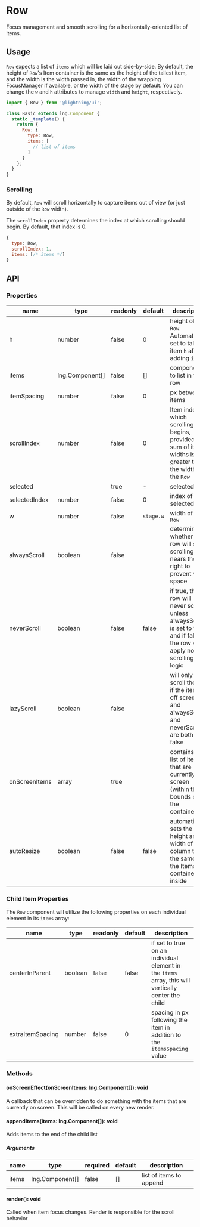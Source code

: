 
# Row

Focus management and smooth scrolling for a horizontally-oriented list of items.

## Usage

`Row` expects a list of `items` which will be laid out side-by-side. By default, the height of `Row`'s Item container is the same as the height of the tallest item, and the width is the width passed in, the width of the wrapping FocusManager if available, or the width of the stage by default. You can change the `w` and `h` attributes to manage `width` and `height`, respectively.

```js
import { Row } from '@lightning/ui';

class Basic extends lng.Component {
  static _template() {
    return {
      Row: {
        type: Row,
        items: [
          // list of items
        ]
      }
    };
  }
}
```

<Canvas>
  <Story id="layout-row--basic" />
</Canvas>

### Scrolling

By default, `Row` will scroll horizontally to capture items out of view (or just outside of the `Row` width).

<Canvas>
  <Story id="layout-row--side-scrolling" />
</Canvas>

The `scrollIndex` property determines the index at which scrolling should begin. By default, that index is 0.

```js
{
  type: Row,
  scrollIndex: 1,
  items: [/* items */]
}
```

## API

### Properties

| name          | type                                                    | readonly | default   | description                                                                                                                     |
| ------------- | ------------------------------------------------------- | -------- | --------- | ------------------------------------------------------------------------------------------------------------------------------- |
| h             | number                                                  | false    | 0         | height of the `Row`. Automatically set to tallest item `h` after adding `items`                                                 |
| items         | <DocsLink id="lng.Component">lng.Component[]</DocsLink> | false    | []        | components to list in the row                                                                                                   |
| itemSpacing   | number                                                  | false    | 0         | px between items                                                                                                                |
| scrollIndex   | number                                                  | false    | 0         | Item index at which scrolling begins, provided the sum of item widths is greater than the width of the `Row`                    |
| selected      | <DocsLink id="lng.Component" />                         | true     | -         | selected item                                                                                                                   |
| selectedIndex | number                                                  | false    | 0         | index of selected item                                                                                                          |
| w             | number                                                  | false    | `stage.w` | width of the `Row`                                                                                                              |
| alwaysScroll  | boolean                                                 | false    |           | determines whether the row will stop scrolling as it nears the right to prevent white space                                     |
| neverScroll   | boolean                                                 | false    | false     | if true, the row will never scroll, unless alwaysScroll is set to true, and if false, the row will apply normal scrolling logic |
| lazyScroll    | boolean                                                 | false    |           | will only scroll the row if the item is off screen and alwaysScroll and neverScroll are both false                              |
| onScreenItems | array                                                   | true     |           | contains a list of items that are currently on screen (within the bounds of the container)                                      |
| autoResize    | boolean                                                 | false    | false     | automatically sets the height and width of the column to be the same as the Items container inside                              |

### Child Item Properties

The `Row` component will utilize the following properties on each individual element in its `items` array:

| name             | type    | readonly | default | description                                                                                         |
| ---------------- | ------- | -------- | ------- | --------------------------------------------------------------------------------------------------- |
| centerInParent   | boolean | false    | false   | if set to true on an individual element in the `items` array, this will vertically center the child |
| extraItemSpacing | number  | false    | 0       | spacing in px following the item in addition to the `itemsSpacing` value                            |

### Methods

#### onScreenEffect(onScreenItems: lng.Component[]): void

A callback that can be overridden to do something with the items that are currently on screen. This will be called on every new render.

#### appendItems(items: lng.Component[]): void

Adds items to the end of the child list

##### Arguments

| name  | type                                                    | required | default | description             |
| ----- | ------------------------------------------------------- | -------- | ------- | ----------------------- |
| items | <DocsLink id="lng.Component">lng.Component[]</DocsLink> | false    | []      | list of items to append |

#### render(): void

Called when item focus changes. Render is responsible for the scroll behavior
